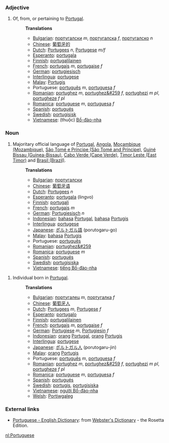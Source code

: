 ===Adjective===
#Of, from, or pertaining to [[w:Portugal|Portugal]].
#:'''Translations'''
#:*[[Bulgarian]]: [[португалски]] ''m'', [[португалска]] ''f'', [[португалско]] ''n''
#:*[[Chinese]]: [[葡萄牙的]]
#:*[[Dutch]]: [[Portugees]] ''n'', [[Portugese]] ''m/f''
#:*[[Esperanto]]: [[portugala]]
#:*[[Finnish]]: [[portugalilainen]]
#:*[[French]]: [[portugais]] ''m'', [[portugaise]] ''f''
#:*[[German]]: [[portugiesisch]]
#:*[[Interlingua]]: [[portugese]]
#:*[[Malay]]: [[Portugis]]
#:*Portuguese: [[português]] ''m'', [[portuguesa]] ''f''
#:*[[Romanian]]: [[portughez]] ''m'', [[portughez&#259]] ''f'', [[portughezi]] ''m pl'', [[portugheze]] ''f pl''
#:*[[Romanica]]: [[portuguese]] ''m'', [[portuguesa]] ''f''
#:*[[Spanish]]: [[portugués]]
#:*[[Swedish]]: [[portugisisk]]
#:*[[Vietnamese]]: (thuộc) [[Bồ-đào-nha]]

===Noun===
#Majoritary official language of [[w:Portugal|Portugal]], [[w:Angola|Angola]], [[w:Mozambique|Moçambique (Mozambique)]], [[w:São Tomé and Príncipe|São Tomé e Príncipe (São Tomé and Príncipe)]], [[w:Guinea-Bissau|Guiné Bissau (Guinea-Bissau)]], [[w:Cabo Verde|Cabo Verde (Cape Verde)]], [[w:Timor Leste|Timor Leste (East Timor)]]  and [[w:Brazil|Brasil (Brazil)]].
#:'''Translations'''
#:*[[Bulgarian]]: [[португалски]]
#:*[[Chinese]]: [[葡萄牙语]]
#:*[[Dutch]]: [[Portugees]] ''n''
#:*[[Esperanto]]: [[portugala]] (lingvo)
#:*[[Finnish]]: [[portugali]]
#:*[[French]]: [[portugais]] ''m''
#:*[[German]]: [[Portugiesisch]] ''n''
#:*[[Indonesian]]: [[bahasa]] [[Portugal]], [[bahasa]] [[Portugis]]
#:*[[Interlingua]]: [[portugese]]
#:*[[Japanese]]: [[ポルトガル語]] (porutogaru-go)
#:*[[Malay]]: [[bahasa]] [[Portugis]]
#:*Portuguese: [[português]]
#:*[[Romanian]]: [[portughez&#259]]
#:*[[Romanica]]: [[portuguese]] ''m''
#:*[[Spanish]]: [[portugués]]
#:*[[Swedish]]: [[portugisiska]]
#:*[[Vietnamese]]: [[tiếng Bồ-đào-nha]]

#Individual born in [[w:Portugal|Portugal]].
#:'''Translations'''
#:*[[Bulgarian]]: [[португалец]] ''m'', [[португалка]] ''f''
#:*[[Chinese]]: [[葡萄牙人]]
#:*[[Dutch]]: [[Portugees]] ''m'', [[Portugese]] ''f''
#:*[[Esperanto]]: [[portugalo]]
#:*[[Finnish]]: [[portugalilainen]]
#:*[[French]]: [[portugais]] ''m'', [[portugaise]] ''f''
#:*[[German]]: [[Portugiese]] ''m'', [[Portugiesin]] ''f''
#:*[[Indonesian]]: [[orang]] [[Portugal]], [[orang]] [[Portugis]]
#:*[[Interlingua]]: [[portugese]]
#:*[[Japanese]]: [[ポルトガル人]] (porutogaru-jin)
#:*[[Malay]]: [[orang]] [[Portugis]]
#:*Portuguese: [[português]] ''m'', [[portuguesa]] ''f''
#:*[[Romanian]]: [[portughez]] ''m'', [[portughez&#259]] ''f'', [[portughezi]] ''m pl'', [[portugheze]] ''f pl''
#:*[[Romanica]]: [[portuguese]] ''m'', [[portuguesa]] ''f''
#:*[[Spanish]]: [[portugués]]
#:*[[Swedish]]: [[portugis]], [[portugisiska]]
#:*[[Vietnamese]]: [[người Bồ-đào-nha]]
#:*[[Welsh]]: [[Portiwgaleg]]

=== External links ===
*[http://www.websters-online-dictionary.org/definition/Portuguese-english/ Portuguese - English Dictionary]: from [http://www.websters-online-dictionary.org/ Webster's Dictionary] - the Rosetta Edition.

[[nl:Portuguese]]